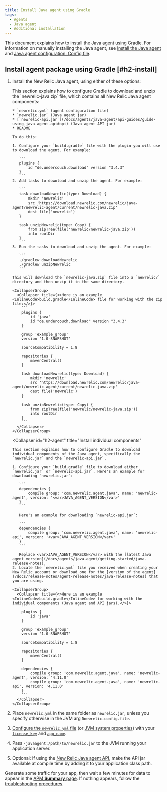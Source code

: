 ```yaml
---
title: Install Java agent using Gradle
tags:
  - Agents
  - Java agent
  - Additional installation
---
```


This document explains how to install the Java agent using Gradle. For information on manually installing the Java agent, see [Install the Java agent](/docs/agents/java-agent/installation/install-java-agent) and [Java agent configuration: Config file](/docs/agents/java-agent/configuration/java-agent-configuration-config-file).

## Install agent package using Gradle [#h2-install]

1. Install the New Relic Java agent, using either of these options:

   <CollapserGroup>
     <Collapser
       id="h2-zip"
       title="Install complete agent package"
     >
       This section explains how to configure Gradle to download and unzip the `newrelic-java.zip` file, which contains all New Relic Java agent components:

       * `newrelic.yml` (agent configuration file)
       * `newrelic.jar` (Java agent jar)
       * [`newrelic-api.jar`](/docs/agents/java-agent/api-guides/guide-using-java-agent-api#api) (Java agent API jar)
       * README

       To do this:

       1. Configure your `build.gradle` file with the plugin you will use to download the agent. For example:

          ```
          plugins {
              id "de.undercouch.download" version "3.4.3"
          }
          ```
       2. Add tasks to download and unzip the agent. For example:

          ```
          task downloadNewrelic(type: Download) {
              mkdir 'newrelic'
              src 'https://download.newrelic.com/newrelic/java-agent/newrelic-agent/current/newrelic-java.zip'
              dest file('newrelic')
          }

          task unzipNewrelic(type: Copy) {
              from zipTree(file('newrelic/newrelic-java.zip'))
              into rootDir
          }
          ```
       3. Run the tasks to download and unzip the agent. For example:

          ```
          ./gradlew downloadNewrelic
          ./gradlew unzipNewrelic
          ```

       This will download the `newrelic-java.zip` file into a `newrelic/` directory and then unzip it in the same directory.

       <CollapserGroup>
         <Collapser title={<>Here is an example <InlineCode>build.gradle</InlineCode> file for working with the zip file:</>}>
           ```
           plugins {
               id 'java'
               id "de.undercouch.download" version "3.4.3"
           }

           group 'example_group'
           version '1.0-SNAPSHOT'

           sourceCompatibility = 1.8

           repositories {
               mavenCentral()
           }

           task downloadNewrelic(type: Download) {
               mkdir 'newrelic'
               src 'https://download.newrelic.com/newrelic/java-agent/newrelic-agent/current/newrelic-java.zip'
               dest file('newrelic')
           }

           task unzipNewrelic(type: Copy) {
               from zipTree(file('newrelic/newrelic-java.zip'))
               into rootDir
           }
           ```
         </Collapser>
       </CollapserGroup>
     </Collapser>

     <Collapser
       id="h2-agent"
       title="Install individual components"
     >
       This section explains how to configure Gradle to download individual components of the Java agent, specifically the `newrelic.jar` and the `newrelic-api.jar`.

       1. Configure your `build.gradle` file to download either `newrelic.jar` or `newrelic-api.jar`. Here's an example for downloading `newrelic.jar`:

          ```
          dependencies {
              compile group: 'com.newrelic.agent.java', name: 'newrelic-agent', version: '<var>JAVA_AGENT_VERSION</var>'
          }
          ```

          Here's an example for downloading `newrelic-api.jar`:

          ```
          dependencies {
              compile group: 'com.newrelic.agent.java', name: 'newrelic-api', version: '<var>JAVA_AGENT_VERSION</var>'
          }
          ```

          Replace <var>JAVA_AGENT_VERSION</var> with the [latest Java agent version](/docs/agents/java-agent/getting-started/java-release-notes).
       2. Locate the `newrelic.yml` file you received when creating your New Relic account or download one for the [version of the agent](/docs/release-notes/agent-release-notes/java-release-notes) that you are using.

       <CollapserGroup>
         <Collapser title={<>Here is an example <InlineCode>build.gradle</InlineCode> for working with the individual components (Java agent and API jars).</>}>
           ```
           plugins {
               id 'java'
           }

           group 'example_group'
           version '1.0-SNAPSHOT'

           sourceCompatibility = 1.8

           repositories {
               mavenCentral()
           }

           dependencies {
               compile group: 'com.newrelic.agent.java', name: 'newrelic-agent', version: '4.11.0'
               compile group: 'com.newrelic.agent.java', name: 'newrelic-api', version: '4.11.0'
           }
           ```
         </Collapser>
       </CollapserGroup>
     </Collapser>
   </CollapserGroup>
2. Place `newrelic.yml` in the same folder as `newrelic.jar`, unless you specify otherwise in the JVM arg `Dnewrelic.config.file`.
3. [Configure the `newrelic.yml` file](/docs/agents/java-agent/configuration/java-agent-configuration-config-file) (or [JVM system properties](/docs/agents/java-agent/configuration/java-agent-configuration-config-file#General)) with your [`license_key`](/docs/accounts-partnerships/install-new-relic/account-setup/license-key) and [`app_name`](/docs/agents/java-agent/configuration/java-agent-configuration-config-file#cfg-app_name).
4. Pass `-javaagent:/path/to/newrelic.jar` to the JVM running your application server.
5. Optional: If using the [New Relic Java agent API](https://docs.newrelic.com/docs/agents/java-agent/custom-instrumentation/java-agent-api), make the API jar available at compile time by adding it to your application class path.

Generate some traffic for your app, then wait a few minutes for data to appear in the [APM **Summary** page](/docs/applications-menu/applications-overview). If nothing appears, follow the [troubleshooting procedures](/docs/agents/java-agent/troubleshooting/no-data-appears-java).
